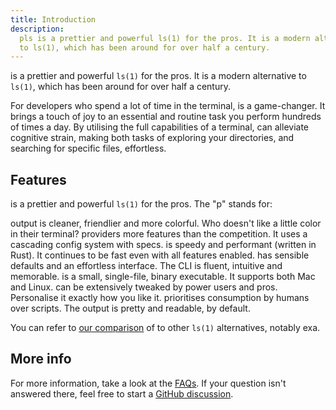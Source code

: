 ```yaml
---
title: Introduction
description:
  pls is a prettier and powerful ls(1) for the pros. It is a modern alternative
  to ls(1), which has been around for over half a century.
---
```



<Pls /> is a prettier and powerful `ls(1)` for the pros. It is a modern
alternative to `ls(1)`, which has been around for over half a century.

For developers who spend a lot of time in the terminal, <Pls /> is a
game-changer. It brings a touch of joy to an essential and routine task you
perform hundreds of times a day. By utilising the full capabilities of a
terminal, <Pls /> can alleviate cognitive strain, making both tasks of exploring
your directories, and searching for specific files, effortless.

## Features

<Pls /> is a prettier and powerful `ls(1)` for the pros. The "p" stands for:

<CardGrid>
  <Card title="Pretty" icon="star">
    <Pls /> output is cleaner, friendlier and more colorful. Who doesn't like a
    little color in their terminal?
  </Card>
  <Card title="Powerful" icon="information">
    <Pls /> providers more features than the competition. It uses a cascading
    config system with specs.
  </Card>
  <Card title="Performant" icon="rocket">
    <Pls /> is speedy and performant (written in Rust). It continues to be fast
    even with all features enabled.
  </Card>
  <Card title="Practical" icon="approve-check">
    <Pls /> has sensible defaults and an effortless interface. The CLI is
    fluent, intuitive and memorable.
  </Card>
  <Card title="Petite" icon="magnifier">
    <Pls /> is a small, single-file, binary executable. It supports both Mac and
    Linux.
  </Card>
  <Card title="Pliable" icon="setting">
    <Pls /> can be extensively tweaked by power users and pros. Personalise it
    exactly how you like it.
  </Card>
  <Card title="Personable" icon="puzzle">
    <Pls /> prioritises consumption by humans over scripts. The output is pretty
    and readable, by default.
  </Card>
</CardGrid>

You can refer to [our comparison](/pls/about/comparison/) of <Pls /> to other
`ls(1)` alternatives, notably exa.

## More info

For more information, take a look at the [FAQs](/pls/about/faq/). If your
question isn't answered there, feel free to start a
[GitHub discussion](https://github.com/pls-rs/pls/discussions).
